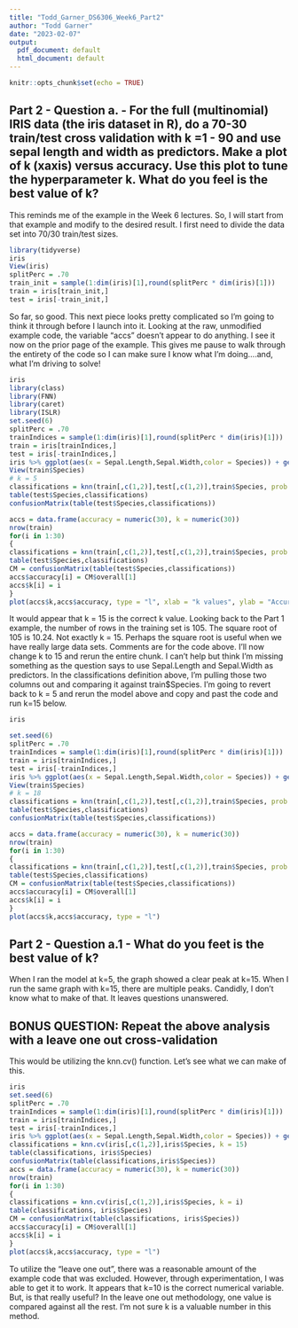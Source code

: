 ```yaml
---
title: "Todd_Garner_DS6306_Week6_Part2"
author: "Todd Garner"
date: "2023-02-07"
output:
  pdf_document: default
  html_document: default
---
```


```r
knitr::opts_chunk$set(echo = TRUE)
```

## Part 2 - Question a. - **For the full (multinomial) IRIS data (the iris dataset in R), do a 70-30 train/test cross validation with k =1 - 90 and use sepal length and width as predictors.  Make a plot of k (xaxis) versus accuracy.  Use this plot to tune the hyperparameter k.  What do you feel is the best value of k?**

This reminds me of the example in the Week 6 lectures.  So, I will start from that example and modify to the desired result.  I first need to divide the data set into 70/30 train/test sizes.  

```r
library(tidyverse)
iris
View(iris)
splitPerc = .70
train_init = sample(1:dim(iris)[1],round(splitPerc * dim(iris)[1]))
train = iris[train_init,]
test = iris[-train_init,]
```
So far, so good.  This next piece looks pretty complicated so I'm going to think it through before I launch into it.  Looking at the raw, unmodified example code, the variable "accs" doesn't appear to do anything.  I see it now on the prior page of the example.  This gives me pause to walk through the entirety of the code so I can make sure I know what I'm doing....and, what I'm driving to solve!



```r
iris
library(class)
library(FNN)
library(caret)
library(ISLR)
set.seed(6)
splitPerc = .70
trainIndices = sample(1:dim(iris)[1],round(splitPerc * dim(iris)[1]))
train = iris[trainIndices,]
test = iris[-trainIndices,]
iris %>% ggplot(aes(x = Sepal.Length,Sepal.Width,color = Species)) + geom_point()
View(train$Species)
# k = 5
classifications = knn(train[,c(1,2)],test[,c(1,2)],train$Species, prob = TRUE, k = 5)
table(test$Species,classifications)
confusionMatrix(table(test$Species,classifications))

accs = data.frame(accuracy = numeric(30), k = numeric(30))
nrow(train)
for(i in 1:30)
{
classifications = knn(train[,c(1,2)],test[,c(1,2)],train$Species, prob = TRUE, k = i)
table(test$Species,classifications)
CM = confusionMatrix(table(test$Species,classifications))
accs$accuracy[i] = CM$overall[1]
accs$k[i] = i
}
plot(accs$k,accs$accuracy, type = "l", xlab = "k values", ylab = "Accuracy", main = "Accuracy vs k values")
```
It would appear that k = 15 is the correct k value.  Looking back to the Part 1 example, the number of rows in the training set is 105.  The square root of 105 is 10.24.  Not exactly k = 15.  Perhaps the square root is useful when we have really large data sets.  Comments are for the code above.  I'll now change k to 15 and rerun the entire chunk.  I can't help but think I'm missing something as the question says to use Sepal.Length and Sepal.Width as predictors.  In the classifications definition above, I'm pulling those two columns out and comparing it against train$Species.  I'm going to revert back to k = 5 and rerun the model above and copy and past the code and run k=15 below.  

```r
iris

set.seed(6)
splitPerc = .70
trainIndices = sample(1:dim(iris)[1],round(splitPerc * dim(iris)[1]))
train = iris[trainIndices,]
test = iris[-trainIndices,]
iris %>% ggplot(aes(x = Sepal.Length,Sepal.Width,color = Species)) + geom_point()
View(train$Species)
# k = 18
classifications = knn(train[,c(1,2)],test[,c(1,2)],train$Species, prob = TRUE, k = 18)
table(test$Species,classifications)
confusionMatrix(table(test$Species,classifications))

accs = data.frame(accuracy = numeric(30), k = numeric(30))
nrow(train)
for(i in 1:30)
{
classifications = knn(train[,c(1,2)],test[,c(1,2)],train$Species, prob = TRUE, k = i)
table(test$Species,classifications)
CM = confusionMatrix(table(test$Species,classifications))
accs$accuracy[i] = CM$overall[1]
accs$k[i] = i
}
plot(accs$k,accs$accuracy, type = "l")
```
## Part 2 - Question a.1 - **What do you feet is the best value of k?**

When I ran the model at k=5, the graph showed a clear peak at k=15.  When I run the same graph with k=15, there are multiple peaks.  Candidly, I don't know what to make of that.  It leaves questions unanswered.  

## BONUS QUESTION:  **Repeat the above analysis with a leave one out cross-validation**

This would be utilizing the knn.cv() function.  Let's see what we can make of this.  

```r
iris
set.seed(6)
splitPerc = .70
trainIndices = sample(1:dim(iris)[1],round(splitPerc * dim(iris)[1]))
train = iris[trainIndices,]
test = iris[-trainIndices,]
iris %>% ggplot(aes(x = Sepal.Length,Sepal.Width,color = Species)) + geom_point()
classifications = knn.cv(iris[,c(1,2)],iris$Species, k = 15)
table(classifications, iris$Species)
confusionMatrix(table(classifications,iris$Species))
accs = data.frame(accuracy = numeric(30), k = numeric(30))
nrow(train)
for(i in 1:30)
{
classifications = knn.cv(iris[,c(1,2)],iris$Species, k = i)
table(classifications, iris$Species)
CM = confusionMatrix(table(classifications, iris$Species))
accs$accuracy[i] = CM$overall[1]
accs$k[i] = i
}
plot(accs$k,accs$accuracy, type = "l")
```
To utilize the "leave one out", there was a reasonable amount of the example code that was excluded.  However, through experimentation, I was able to get it to work.  It appears that k=10 is the correct numerical variable.  But, is that really useful?  In the leave one out methodology, one value is compared against all the rest.  I'm not sure k is a valuable number in this method.  
